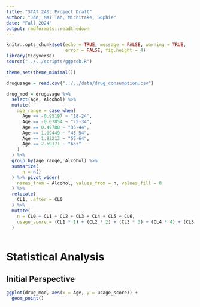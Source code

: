 ```yaml
---
title: "STAT 240: Project Draft"
author: "Jon, Mai Tah, Michitake, Sophie"
date: "Fall 2024"
output: rmdformats::readthedown
---
```


```r
knitr::opts_chunk$set(echo = TRUE, message = FALSE, warning = TRUE,
                      error = FALSE, fig.height = 4)
library(tidyverse)
source("../../scripts/ggprob.R")

theme_set(theme_minimal())

```

```r
drugusage = read.csv("../../data/drug_consumption.csv")

drug_mod = drugusage %>%
  select(Age, Alcohol) %>%
  mutate(
    age_range = case_when(
      Age == -0.95197 ~ "18-24",
      Age == -0.07854 ~ "25-34",
      Age == 0.49788 ~ "35-44",
      Age == 1.09449 ~ "45-54",
      Age == 1.82213 ~ "55-64",
      Age == 2.59171 ~ "65+"
    )
  ) %>% 
  group_by(age_range, Alcohol) %>%
  summarize(
      n = n()
  ) %>% pivot_wider(
    names_from = Alcohol, values_from = n, values_fill = 0
  ) %>% 
  relocate(
    CL1, .after = CL0
  ) %>% 
  mutate(
    n = CL0 + CL1 + CL2 + CL3 + CL4 + CL5 + CL6,
    usage_score = (CL1 * 1) + (CL2 * 2) + (CL3 * 3) + (CL4 * 4) + (CL5 * 5) + (CL6 * 6)
  )
                     
```


# Statistical Analysis

## Initial Perspective

```r


ggplot(drug_mod, aes(x = Age, y = usage_score)) +
  geom_point()
```

